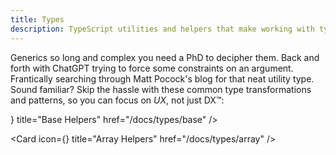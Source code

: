 ```yaml
---
title: Types
description: TypeScript utilities and helpers that make working with types easier and more expressive.
---
```


Generics so long and complex you need a PhD to decipher them. Back and forth with ChatGPT trying to force some constraints on an argument. Frantically searching through Matt Pocock's blog for that neat utility type. Sound familiar? Skip the hassle with these common type transformations and patterns, so you can focus on *UX*, not just DX™:

<Cards>
  <Card 
    icon={<Container />}
    title="Base Helpers" 
    href="/docs/types/base" 
  />

  <Card 
    icon={<Brackets />}
    title="Array Helpers" 
    href="/docs/types/array" 
  />
</Cards>
